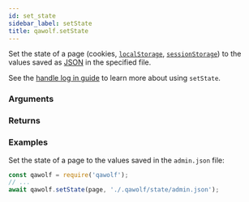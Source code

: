 ```yaml
---
id: set_state
sidebar_label: setState
title: qawolf.setState
---
```



<Syntax code="setState(page, savePath)" />

Set the state of a page (cookies, [`localStorage`](https://developer.mozilla.org/en-US/docs/Web/API/Window/localStorage), [`sessionStorage`](https://developer.mozilla.org/en-US/docs/Web/API/Window/sessionStorage)) to the values saved as [JSON](https://developer.mozilla.org/en-US/docs/Web/JavaScript/Reference/Global_Objects/JSON) in the specified file.

See the [handle log in guide](TODOFIXLINK) to learn more about using `setState`.

### Arguments

<ArgumentSaveState isSaved />

### Returns

<ReturnVoid />

### Examples

Set the state of a page to the values saved in the `admin.json` file:

```js
const qawolf = require('qawolf');
// ...
await qawolf.setState(page, './.qawolf/state/admin.json');
```

